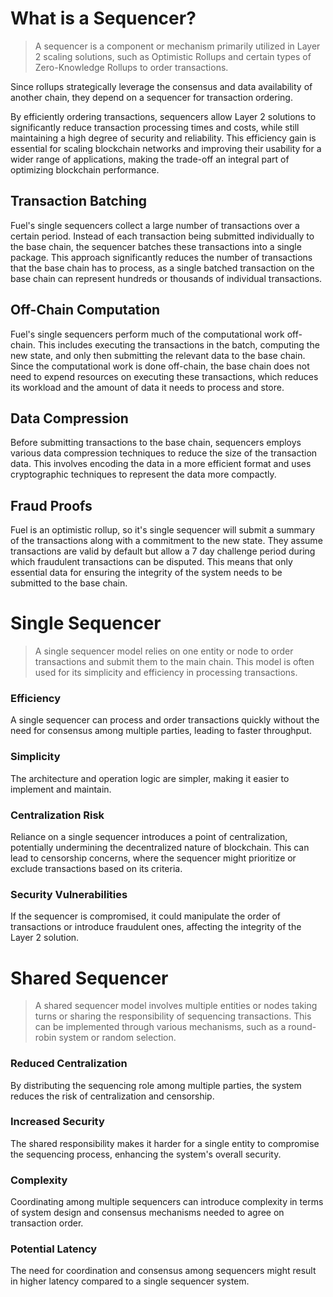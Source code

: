 # What is a Sequencer?

> A sequencer is a component or mechanism primarily utilized in Layer 2 scaling solutions, such as Optimistic Rollups and certain types of Zero-Knowledge Rollups to order transactions. 

Since rollups strategically leverage the consensus and data availability of another chain, they depend on a sequencer for transaction ordering.

By efficiently ordering transactions, sequencers allow Layer 2 solutions to significantly reduce transaction processing times and costs, while still maintaining a high degree of security and reliability. This efficiency gain is essential for scaling blockchain networks and improving their usability for a wider range of applications, making the trade-off an integral part of optimizing blockchain performance.

## Transaction Batching

Fuel's single sequencers collect a large number of transactions over a certain period. Instead of each transaction being submitted individually to the base chain, the sequencer batches these transactions into a single package. This approach significantly reduces the number of transactions that the base chain has to process, as a single batched transaction on the base chain can represent hundreds or thousands of individual transactions.

## Off-Chain Computation

Fuel's single sequencers perform much of the computational work off-chain. This includes executing the transactions in the batch, computing the new state, and only then submitting the relevant data to the base chain. Since the computational work is done off-chain, the base chain does not need to expend resources on executing these transactions, which reduces its workload and the amount of data it needs to process and store.

## Data Compression

Before submitting transactions to the base chain, sequencers employs various data compression techniques to reduce the size of the transaction data. This involves encoding the data in a more efficient format and uses cryptographic techniques to represent the data more compactly.

## Fraud Proofs

Fuel is an optimistic rollup, so it's single sequencer will submit a summary of the transactions along with a commitment to the new state. They assume transactions are valid by default but allow a 7 day challenge period during which fraudulent transactions can be disputed. This means that only essential data for ensuring the integrity of the system needs to be submitted to the base chain.

# Single Sequencer

> A single sequencer model relies on one entity or node to order transactions and submit them to the main chain. This model is often used for its simplicity and efficiency in processing transactions.

### Efficiency

A single sequencer can process and order transactions quickly without the need for consensus among multiple parties, leading to faster throughput.

### Simplicity

The architecture and operation logic are simpler, making it easier to implement and maintain.

### Centralization Risk

Reliance on a single sequencer introduces a point of centralization, potentially undermining the decentralized nature of blockchain. This can lead to censorship concerns, where the sequencer might prioritize or exclude transactions based on its criteria.

### Security Vulnerabilities

If the sequencer is compromised, it could manipulate the order of transactions or introduce fraudulent ones, affecting the integrity of the Layer 2 solution.

# Shared Sequencer 

> A shared sequencer model involves multiple entities or nodes taking turns or sharing the responsibility of sequencing transactions. This can be implemented through various mechanisms, such as a round-robin system or random selection.

### Reduced Centralization

By distributing the sequencing role among multiple parties, the system reduces the risk of centralization and censorship.

### Increased Security

The shared responsibility makes it harder for a single entity to compromise the sequencing process, enhancing the system's overall security.

### Complexity

Coordinating among multiple sequencers can introduce complexity in terms of system design and consensus mechanisms needed to agree on transaction order.

### Potential Latency

The need for coordination and consensus among sequencers might result in higher latency compared to a single sequencer system.
